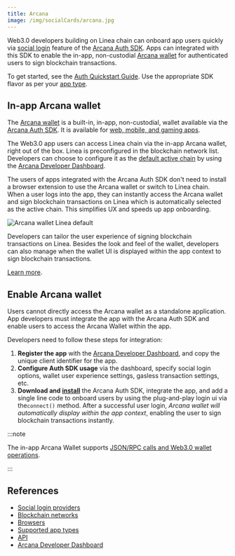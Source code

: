 ```yaml
---
title: Arcana
image: /img/socialCards/arcana.jpg
---
```



Web3.0 developers building on Linea chain can onboard app users quickly via [social login](https://docs.arcana.network/concepts/social-login) feature of the [Arcana Auth SDK](https://arcana.network/auth). Apps can integrated with this SDK to enable the in-app, non-custodial [Arcana wallet](https://docs.arcana.network/concepts/anwallet/) for authenticated users to sign blockchain transactions. 

To get started, see the [Auth Quickstart Guide](https://docs.arcana.network/quick-start/). Use the appropriate SDK flavor as per your [app type](https://docs.arcana.network/sdk-installation). 

## In-app Arcana wallet

The [Arcana wallet](https://docs.arcana.network/concepts/anwallet/) is a built-in, in-app, non-custodial, wallet available via the [Arcana Auth SDK](https://docs.arcana.network/concepts/authsdk). It is available for [web, mobile, and gaming apps](https://docs.arcana.network/sdk-installation). 

The  Web3.0 app users can access Linea chain via the in-app Arcana wallet, right out of the box. Linea is preconfigured in the blockchain network list. Developers can choose to configure it as the [default active chain](https://docs.arcana.network/setup/config-dapp-with-db/) by using the [Arcana Developer Dashboard](https://dashboard.arcana.network/). 

The users of apps integrated with the Arcana Auth SDK don't need to install a browser extension to use the Arcana wallet or switch to Linea chain. When a user logs into the app, they can instantly access the Arcana wallet and sign blockchain transactions on Linea which is automatically selected as the active chain. This simplifies UX and speeds up app onboarding. 

<div class="center-container">
  <div class="img-medium">
      <img 
            src="/img/get_started/tooling/social_login/arcana/arcana-wallet-linea.gif"
            alt="Arcana wallet Linea default"
      />
  </div>
</div>

Developers can tailor the user experience of signing blockchain transactions on Linea. Besides the look and 
feel of the wallet, developers can also manage when the wallet UI is displayed within the app context to sign blockchain 
transactions.

[Learn more](https://docs.arcana.network/user-guides/wallet-ui/).

## Enable Arcana wallet

Users cannot directly access the Arcana wallet as a standalone application. App developers must 
integrate the app with the Arcana Auth SDK and enable users to access the Arcana Wallet within the 
app.

Developers need to follow these steps for integration:

1. **Register the app** with the [Arcana Developer Dashboard](https://dashboard.arcana.network/), 
and copy the unique client identifier for the app.
2. **Configure Auth SDK usage** via the dashboard, specify social login options, wallet user 
experience settings, gasless transaction settings, etc.
3. **Download and [install](https://docs.arcana.network/sdk-installation)** the Arcana Auth SDK, integrate the app, and add a single line code to onboard users by using the plug-and-play login ui via the`connect()` method. After a successful user login, *Arcana wallet will automatically display within the app context*, enabling the user to sign blockchain transactions instantly. 

:::note

The in-app Arcana Wallet supports [JSON/RPC calls and Web3.0 wallet operations](https://docs.arcana.network/auth/web3-ops/evm/).

:::

## References

* [Social login providers](https://docs.arcana.network/web3-stack/auth/)
* [Blockchain networks](https://docs.arcana.network/web3-stack/chains/)
* [Browsers](https://docs.arcana.network/web3-stack/browsers/)
* [Supported app types](https://docs.arcana.network/web3-stack/apps/)
* [API](https://docs.arcana.network/auth/auth-usage-guide/)
* [Arcana Developer Dashboard](https://dashboard.arcana.network/)
